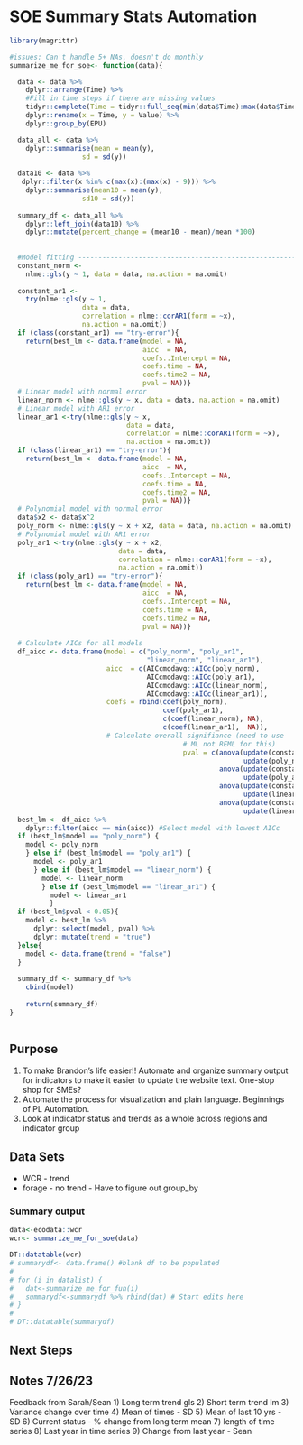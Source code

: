 # SOE Summary Stats Automation


```r

library(magrittr)

#issues: Can't handle 5+ NAs, doesn't do monthly
summarize_me_for_soe<- function(data){

  data <- data %>%
    dplyr::arrange(Time) %>%
    #Fill in time steps if there are missing values
    tidyr::complete(Time = tidyr::full_seq(min(data$Time):max(data$Time),1)) %>% 
    dplyr::rename(x = Time, y = Value) %>% 
    dplyr::group_by(EPU)

  data_all <- data %>% 
    dplyr::summarise(mean = mean(y), 
                  sd = sd(y))
  
  data10 <- data %>% 
   dplyr::filter(x %in% c(max(x):(max(x) - 9))) %>% 
    dplyr::summarise(mean10 = mean(y), 
                  sd10 = sd(y))
  
  summary_df <- data_all %>% 
    dplyr::left_join(data10) %>% 
    dplyr::mutate(percent_change = (mean10 - mean)/mean *100)
  
    
  #Model fitting -------------------------------------------------------
  constant_norm <-
    nlme::gls(y ~ 1, data = data, na.action = na.omit)
  
  constant_ar1 <-
    try(nlme::gls(y ~ 1, 
                  data = data,
                  correlation = nlme::corAR1(form = ~x),
                  na.action = na.omit))
  if (class(constant_ar1) == "try-error"){
    return(best_lm <- data.frame(model = NA,
                                 aicc  = NA,
                                 coefs..Intercept = NA,
                                 coefs.time = NA,
                                 coefs.time2 = NA,
                                 pval = NA))}
  # Linear model with normal error
  linear_norm <- nlme::gls(y ~ x, data = data, na.action = na.omit)
  # Linear model with AR1 error
  linear_ar1 <-try(nlme::gls(y ~ x,
                             data = data,
                             correlation = nlme::corAR1(form = ~x),
                             na.action = na.omit))
  if (class(linear_ar1) == "try-error"){
    return(best_lm <- data.frame(model = NA,
                                 aicc  = NA,
                                 coefs..Intercept = NA,
                                 coefs.time = NA,
                                 coefs.time2 = NA,
                                 pval = NA))}
  # Polynomial model with normal error
  data$x2 <- data$x^2
  poly_norm <- nlme::gls(y ~ x + x2, data = data, na.action = na.omit)
  # Polynomial model with AR1 error
  poly_ar1 <-try(nlme::gls(y ~ x + x2,
                           data = data,
                           correlation = nlme::corAR1(form = ~x),
                           na.action = na.omit))
  if (class(poly_ar1) == "try-error"){
    return(best_lm <- data.frame(model = NA,
                                 aicc  = NA,
                                 coefs..Intercept = NA,
                                 coefs.time = NA,
                                 coefs.time2 = NA,
                                 pval = NA))}
  
  # Calculate AICs for all models
  df_aicc <- data.frame(model = c("poly_norm", "poly_ar1",
                                  "linear_norm", "linear_ar1"),
                        aicc  = c(AICcmodavg::AICc(poly_norm),
                                  AICcmodavg::AICc(poly_ar1),
                                  AICcmodavg::AICc(linear_norm),
                                  AICcmodavg::AICc(linear_ar1)),
                        coefs = rbind(coef(poly_norm),
                                      coef(poly_ar1),
                                      c(coef(linear_norm), NA),
                                      c(coef(linear_ar1),  NA)),
                        # Calculate overall signifiance (need to use
                                           # ML not REML for this)
                                           pval = c(anova(update(constant_norm, method = "ML"),
                                                          update(poly_norm, method = "ML"))$`p-value`[2],
                                                    anova(update(constant_ar1, method = "ML"),
                                                          update(poly_ar1, method = "ML"))$`p-value`[2],
                                                    anova(update(constant_norm, method = "ML"),
                                                          update(linear_norm, method = "ML"))$`p-value`[2],
                                                    anova(update(constant_ar1, method = "ML"),
                                                          update(linear_ar1, method = "ML"))$`p-value`[2]))
  best_lm <- df_aicc %>%
    dplyr::filter(aicc == min(aicc)) #Select model with lowest AICc
  if (best_lm$model == "poly_norm") {
    model <- poly_norm
    } else if (best_lm$model == "poly_ar1") {
      model <- poly_ar1
      } else if (best_lm$model == "linear_norm") {
        model <- linear_norm
        } else if (best_lm$model == "linear_ar1") {
          model <- linear_ar1
          }
  if (best_lm$pval < 0.05){
    model <- best_lm %>% 
      dplyr::select(model, pval) %>% 
      dplyr::mutate(trend = "true")
  }else{
    model <- data.frame(trend = "false")
  }
  
  summary_df <- summary_df %>% 
    cbind(model)
  
    return(summary_df)
}
                                           
```


## Purpose 

1) To make Brandon's life easier!! Automate and organize summary output for indicators to make it easier to update the website text. One-stop shop for SMEs?
2) Automate the process for visualization and plain language. Beginnings of PL Automation.
3) Look at indicator status and trends as a whole across regions and indicator group

## Data Sets
- WCR - trend 
- forage - no trend - Have to figure out group_by

### Summary output

<!-- ```{r, warning=FALSE, message=FALSE, echo=FALSE} -->

<!-- data<-ecodata::forage_anomaly %>% dplyr::filter(Var == "Forage_Mean",  -->
<!--                                                 EPU == "MAB") -->
<!-- forage<- ecodata::forage_anomaly %>% dplyr::filter(Var == "Forage_Mean") %>%  -->
<!--   dplyr::group_by(EPU) %>%  -->
<!--   summarize_me_for_soe() -->

<!-- forage -->


<!-- ``` -->


```r

data<-ecodata::wcr
wcr<- summarize_me_for_soe(data)

DT::datatable(wcr)
# summarydf<- data.frame() #blank df to be populated
# 
# for (i in datalist) {
#   dat<-summarize_me_for_fun(i)
#   summarydf<-summarydf %>% rbind(dat) # Start edits here
# }
# 
# DT::datatable(summarydf)


```



## Next Steps

## Notes 7/26/23

Feedback from Sarah/Sean 
1) Long term trend gls
2) Short term trend lm
3) Variance change over time
4) Mean of times - SD
5) Mean of last 10 yrs - SD
6) Current status - % change from long term mean
7) length of time series 
8) Last year in time series
9) Change from last year - Sean
